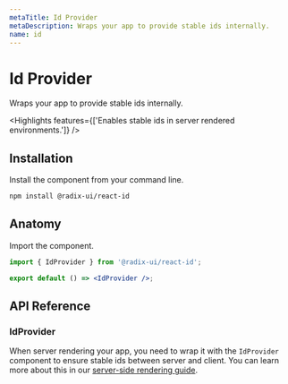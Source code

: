 ```yaml
---
metaTitle: Id Provider
metaDescription: Wraps your app to provide stable ids internally.
name: id
---
```


# Id Provider

<Description>Wraps your app to provide stable ids internally.</Description>

<Highlights
  features={['Enables stable ids in server rendered environments.']}
/>

## Installation

Install the component from your command line.

```bash
npm install @radix-ui/react-id
```

## Anatomy

Import the component.

```jsx
import { IdProvider } from '@radix-ui/react-id';

export default () => <IdProvider />;
```

## API Reference

### IdProvider

When server rendering your app, you need to wrap it with the `IdProvider` component to ensure stable ids between server and client. You can learn more about this in our [server-side rendering guide](../guides/server-side-rendering).
